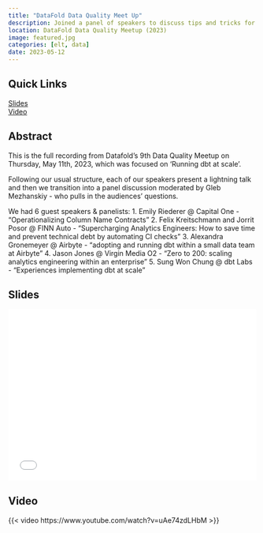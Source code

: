 ```yaml
---
title: "DataFold Data Quality Meet Up"
description: Joined a panel of speakers to discuss tips and tricks for running dbt at scale
location: DataFold Data Quality Meetup (2023)
image: featured.jpg
categories: [elt, data]
date: 2023-05-12
---
```


:::{.panel-tabset}

## Quick Links

<span><i class = 'bi bi-file-bar-graph'></i> [Slides](slides.pdf) </span>    
<span><i class = 'bi bi-play'></i> [Video](https://www.youtube.com/watch?v=uAe74zdLHbM) </span>    

## Abstract 

This is the full recording from Datafold's 9th Data Quality Meetup on Thursday, May 11th, 2023, which was focused on 'Running dbt at scale'. 

Following our usual structure, each of our speakers present a lightning talk and then we transition into a panel discussion moderated by Gleb Mezhanskiy - who pulls in the audiences' questions.

We had 6 guest speakers & panelists:
1. Emily Riederer @ Capital One - “Operationalizing Column Name Contracts” 
2. Felix Kreitschmann and Jorrit Posor @ FINN Auto - "Supercharging Analytics Engineers: How to save time and prevent technical debt by automating CI checks”
3. Alexandra Gronemeyer @ Airbyte - "adopting and running dbt within a small data team at Airbyte"
4. Jason Jones @ Virgin Media O2 - "Zero to 200: scaling analytics engineering within an enterprise”
5. Sung Won Chung @ dbt Labs - "Experiences implementing dbt at scale"

## Slides

<div id='slides' style="width:100%; aspect-ratio:16/11;">
<embed src="slides.pdf#zoom=Fit" width="100%" height = "100%"/>
</div>

## Video

{{< video https://www.youtube.com/watch?v=uAe74zdLHbM >}}

:::


